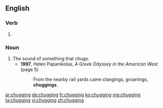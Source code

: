 ==English==

===Verb===
{{head|en}}

# {{present participle of|chug}}

===Noun===
{{en-noun}}

# The sound of something that chugs.
#* '''1997''', Helen Papanikolas, ''A Greek Odyssey in the American West'' (page 5)
#*: From the nearby rail yards came clangings, groanings, '''chuggings'''.

[[ar:chugging]]
[[de:chugging]]
[[fr:chugging]]
[[ko:chugging]]
[[mg:chugging]]
[[ta:chugging]]
[[vi:chugging]]
[[zh:chugging]]